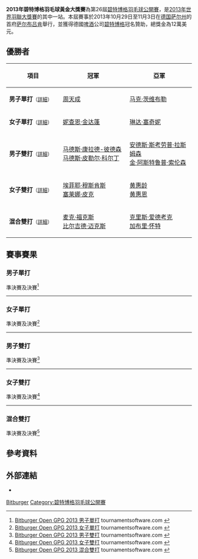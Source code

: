 {{noteTA|G1=Badminton
}}
{{infobox badminton event
|name           = 2013年碧特博格羽毛球黃金大獎賽
|image          = 
|size           = 
|caption        =
|dates          = 2013年10月29日－11月3日
|number_edition = 第26屆
|level          = 3A
|prize_money    = 12萬美元
|location       = {{GER}}[[萨尔布吕肯|萨尔布吕肯]]
|venue          = [[Saarlandhalle|Saarlandhalle]]
|previous       = 2012年碧特博格羽毛球黃金大獎賽 
|next           = 2014年碧特博格羽毛球黃金大獎賽
}}
'''2013年碧特博格羽毛球黃金大獎賽'''為第26屆[[碧特博格羽毛球公開賽|碧特博格羽毛球公開賽]]，是[[2013年世界羽聯大獎賽|2013年世界羽聯大獎賽]]的其中一站。本屆賽事於2013年10月29日至11月3日在[[德国|德国]][[萨尔州|萨尔州]]的首府[[萨尔布吕肯|萨尔布吕肯]]舉行，並獲得德國[[啤酒|啤酒]]公司[[碧特博格|碧特博格]]冠名贊助，總獎金為12萬美元。

== 優勝者 ==
{| class=wikitable style="font-size:small"
!width="200"|項目
!width="260"|冠軍
!width="260"|亞軍
|-
|'''男子單打'''<small>（[[#男子單打|詳細]]）</small>
|{{flagicon|TPE}} [[周天成|周天成]]
|{{flagicon|GER}} [[马克·茨维布勒|马克·茨维布勒]]
|-
|'''女子單打'''<small>（[[#女子單打|詳細]]）</small>
|{{flagicon|THA}} [[妮查恩·金达蓬|妮查恩·金达蓬]]
|{{flagicon|BUL}} [[琳达·塞奇妮|琳达·塞奇妮]]
|-
|'''男子雙打'''<small>（[[#男子雙打|詳細]]）</small>
|{{flagicon|DEN}} [[马德斯·康拉德-彼德森|马德斯·康拉德-彼德森]]<br/>{{flagicon|DEN}} [[马德斯·皮勒尔·科尔丁|马德斯·皮勒尔·科尔丁]]
|{{flagicon|DEN}} [[安德斯·斯考劳普·拉斯姆森|安德斯·斯考劳普·拉斯姆森]]<br/>{{flagicon|DEN}} [[金·阿斯特鲁普·索伦森|金·阿斯特鲁普·索伦森]]
|-
|'''女子雙打'''<small>（[[#女子雙打|詳細]]）</small>
|{{flagicon|NED}} [[埃菲耶·穆斯肯斯|埃菲耶·穆斯肯斯]]<br/>{{flagicon|NED}} [[塞莱娜·皮克|塞莱娜·皮克]]
|{{flagicon|MAS}} [[黄惠龄|黄惠龄]]<br/>{{flagicon|MAS}} [[黄惠恩|黄惠恩]]
|-
|'''混合雙打'''<small>（[[#混合雙打|詳細]]）</small>
|{{flagicon|GER}} [[麦克·福克斯|麦克·福克斯]]<br/>{{flagicon|GER}} [[比尔吉德·迈克斯|比尔吉德·迈克斯]]
|{{flagicon|ENG}} [[克里斯·爱德考克|克里斯·爱德考克]]<br/>{{flagicon|ENG}} [[加布里·怀特|加布里·怀特]]
|}

== 賽事賽果 ==
=== 男子單打 ===
;準決賽及決賽<ref name="MS">[http://bwf.tournamentsoftware.com/sport/draw.aspx?id=D3DC042F-89A4-4C82-ADB7-F7F06FE97613&draw=2 Bitburger Open GPG 2013 男子單打] tournamentsoftware.com {{en}}</ref>
{{4TeamBracket-Tennis3-v2
| team-width=200
| RD1-seed1=1
| RD1-team1='''{{flagicon|GER}} [[马克·茨维布勒|马克·茨维布勒]]
| RD1-score1-1=14
| RD1-score1-2='''21
| RD1-score1-3='''21
| RD1-seed2=9
| RD1-team2={{flagicon|THA}} [[苏庞余·阿韦辛桑农|苏庞余·阿韦辛桑农]]
| RD1-score2-1='''21
| RD1-score2-2=16
| RD1-score2-3=14

| RD1-seed3=4
| RD1-team3='''{{flagicon|TPE}} [[周天成|周天成]]
| RD1-score3-1='''21
| RD1-score3-2='''21
| RD1-score3-3=
| RD1-seed4=
| RD1-team4={{flagicon|MAS}} [[曾广铭|曾广铭]]
| RD1-score4-1=17
| RD1-score4-2=11
| RD1-score4-3=

| RD2-seed1=1
| RD2-team1={{flagicon|GER}} [[马克·茨维布勒|马克·茨维布勒]]
| RD2-score1-1='''21
| RD2-score1-2=18
| RD2-score1-3=15
| RD2-seed2=4
| RD2-team2='''{{flagicon|TPE}} [[周天成|周天成]]
| RD2-score2-1=13
| RD2-score2-2='''21
| RD2-score2-3='''21
}}
----

=== 女子單打 ===
;準決賽及決賽<ref name="WS">[http://bwf.tournamentsoftware.com/sport/draw.aspx?id=D3DC042F-89A4-4C82-ADB7-F7F06FE97613&draw=4 Bitburger Open GPG 2013 女子單打] tournamentsoftware.com {{en}}</ref>
{{4TeamBracket-Tennis3-v2
| team-width=200
| RD1-seed1=1
| RD1-team1='''{{flagicon|THA}} [[妮查恩·金达蓬|妮查恩·金达蓬]]
| RD1-score1-1='''21
| RD1-score1-2='''21
| RD1-score1-3=
| RD1-seed2=
| RD1-team2={{flagicon|RUS}} [[娜塔莉亚·佩米诺娃|娜塔莉亚·佩米诺娃]]
| RD1-score2-1=18
| RD1-score2-2=18
| RD1-score2-3=

| RD1-seed3=3
| RD1-team3={{flagicon|SCO}} [[克里斯蒂·吉尔莫|克里斯蒂·吉尔莫]]
| RD1-score3-1=11
| RD1-score3-2=18
| RD1-score3-3=
| RD1-seed4=5
| RD1-team4='''{{flagicon|BUL}} [[琳达·塞奇妮|琳达·塞奇妮]]
| RD1-score4-1='''21
| RD1-score4-2='''21
| RD1-score4-3=

| RD2-seed1=1
| RD2-team1='''{{flagicon|THA}} [[妮查恩·金达蓬|妮查恩·金达蓬]]
| RD2-score1-1='''21
| RD2-score1-2='''21
| RD2-score1-3=
| RD2-seed2=5
| RD2-team2={{flagicon|BUL}} [[琳达·塞奇妮|琳达·塞奇妮]]
| RD2-score2-1=13
| RD2-score2-2=13
| RD2-score2-3=
}}
----

=== 男子雙打 ===
;準決賽及決賽<ref name="MD">[http://bwf.tournamentsoftware.com/sport/draw.aspx?id=D3DC042F-89A4-4C82-ADB7-F7F06FE97613&draw=6 Bitburger Open GPG 2013 男子雙打] tournamentsoftware.com {{en}}</ref>
{{4TeamBracket-Tennis3-v2
| team-width=200
| RD1-seed1=
| RD1-team1='''{{flagicon|DEN}} [[马德斯·康拉德-彼德森|马德斯·康拉德-彼德森]]<br/> {{flagicon|DEN}} [[马德斯·皮勒尔·科尔丁|马德斯·皮勒尔·科尔丁]]
| RD1-score1-1='''21
| RD1-score1-2='''21
| RD1-score1-3=
| RD1-seed2=8
| RD1-team2={{flagicon|NED}} [[雅高·阿伦斯|雅高·阿伦斯]]<br/> {{flagicon|NED}} [[耶勒·马斯|耶勒·马斯]]
| RD1-score2-1=13
| RD1-score2-2=11
| RD1-score2-3=

| RD1-seed3=
| RD1-team3={{flagicon|FRA}} [[巴蒂斯特·卡雷姆|巴蒂斯特·卡雷姆]]<br/> {{flagicon|FRA}} [[罗南·拉巴尔|罗南·拉巴尔]]
| RD1-score3-1=6
| RD1-score3-2=16
| RD1-score3-3=
| RD1-seed4=
| RD1-team4='''{{flagicon|DEN}} [[安德斯·斯考劳普·拉斯姆森|安德斯·斯考劳普·拉斯姆森]]<br/> {{flagicon|DEN}} [[金·阿斯特鲁普·索伦森|金·阿斯特鲁普·索伦森]]
| RD1-score4-1='''21
| RD1-score4-2='''21
| RD1-score4-3=

| RD2-seed1=
| RD2-team1='''{{flagicon|DEN}} [[马德斯·康拉德-彼德森|马德斯·康拉德-彼德森]]<br/> {{flagicon|DEN}} [[马德斯·皮勒尔·科尔丁|马德斯·皮勒尔·科尔丁]]
| RD2-score1-1='''21
| RD2-score1-2='''21
| RD2-score1-3=
| RD2-seed2=
| RD2-team2={{flagicon|DEN}} [[安德斯·斯考劳普·拉斯姆森|安德斯·斯考劳普·拉斯姆森]]<br/> {{flagicon|DEN}} [[金·阿斯特鲁普·索伦森|金·阿斯特鲁普·索伦森]]
| RD2-score2-1=11
| RD2-score2-2=16
| RD2-score2-3=
}}
----

=== 女子雙打 ===
;準決賽及決賽<ref name="WD">[http://bwf.tournamentsoftware.com/sport/draw.aspx?id=D3DC042F-89A4-4C82-ADB7-F7F06FE97613&draw=7 Bitburger Open GPG 2013 女子雙打] tournamentsoftware.com {{en}}</ref>
{{4TeamBracket-Tennis3-v2
| team-width=200
| RD1-seed1=
| RD1-team1='''{{flagicon|NED}} [[埃菲耶·穆斯肯斯|埃菲耶·穆斯肯斯]]<br/> {{flagicon|NED}} [[塞莱娜·皮克|塞莱娜·皮克]]
| RD1-score1-1='''21
| RD1-score1-2='''21
| RD1-score1-3=
| RD1-seed2=3
| RD1-team2={{flagicon|ENG}} [[劳伦·史密斯|劳伦·史密斯]]<br/> {{flagicon|ENG}} [[加布里·怀特|加布里·怀特]]
| RD1-score2-1=16
| RD1-score2-2=19
| RD1-score2-3=

| RD1-seed3=4
| RD1-team3='''{{flagicon|MAS}} [[黄惠龄|黄惠龄]]<br/> {{flagicon|MAS}} [[黄惠恩|黄惠恩]]
| RD1-score3-1='''21
| RD1-score3-2='''21
| RD1-score3-3=
| RD1-seed4=2
| RD1-team4={{flagicon|ENG}} [[希瑟·奥利弗|希瑟·奥利弗]]<br/> {{flagicon|ENG}} [[凯特·罗伯特肖|凯特·罗伯特肖]]
| RD1-score4-1=13
| RD1-score4-2=11
| RD1-score4-3=

| RD2-seed1=
| RD2-team1='''{{flagicon|NED}} [[埃菲耶·穆斯肯斯|埃菲耶·穆斯肯斯]]<br/> {{flagicon|NED}} [[塞莱娜·皮克|塞莱娜·皮克]]
| RD2-score1-1='''22
| RD2-score1-2='''21
| RD2-score1-3=
| RD2-seed2=4
| RD2-team2={{flagicon|MAS}} [[黄惠龄|黄惠龄]]<br/> {{flagicon|MAS}} [[黄惠恩|黄惠恩]]
| RD2-score2-1=20
| RD2-score2-2=15
| RD2-score2-3=
}}
----

=== 混合雙打 ===
;準決賽及決賽<ref name="XD">[http://bwf.tournamentsoftware.com/sport/draw.aspx?id=D3DC042F-89A4-4C82-ADB7-F7F06FE97613&draw=9 Bitburger Open GPG 2013 混合雙打] tournamentsoftware.com {{en}}</ref>
{{4TeamBracket-Tennis3-v2
| team-width=200
| RD1-seed1=1
| RD1-team1='''{{flagicon|GER}} [[麦克·福克斯|麦克·福克斯]]<br/> {{flagicon|GER}} [[比尔吉德·迈克斯|比尔吉德·迈克斯]]
| RD1-score1-1='''21
| RD1-score1-2='''21
| RD1-score1-3=
| RD1-seed2=4
| RD1-team2={{flagicon|ENG}} [[克里斯·兰格瑞奇|克里斯·兰格瑞奇]]<br/> {{flagicon|ENG}} [[希瑟·奥利弗|希瑟·奥利弗]]
| RD1-score2-1=17
| RD1-score2-2=7
| RD1-score2-3=

| RD1-seed3=
| RD1-team3={{flagicon|THA}} [[玛尼蓬·宗集|玛尼蓬·宗集]]<br/> {{flagicon|THA}} [[沙西丽·德拉达那猜|沙西丽·德拉达那猜]]
| RD1-score3-1=13
| RD1-score3-2='''21
| RD1-score3-3=17
| RD1-seed4=2
| RD1-team4='''{{flagicon|ENG}} [[克里斯·爱德考克|克里斯·爱德考克]]<br/> {{flagicon|ENG}} [[加布里·怀特|加布里·怀特]]
| RD1-score4-1='''21
| RD1-score4-2=11
| RD1-score4-3='''21

| RD2-seed1=1
| RD2-team1='''{{flagicon|GER}} [[麦克·福克斯|麦克·福克斯]]<br/> {{flagicon|GER}} [[比尔吉德·迈克斯|比尔吉德·迈克斯]]
| RD2-score1-1='''21
| RD2-score1-2='''21
| RD2-score1-3=
| RD2-seed2=2
| RD2-team2={{flagicon|ENG}} [[克里斯·爱德考克|克里斯·爱德考克]]<br/> {{flagicon|ENG}} [[加布里·怀特|加布里·怀特]]
| RD2-score2-1=19
| RD2-score2-2=15
| RD2-score2-3=
}}

== 參考資料 ==
{{Reflist}}

== 外部連結 ==
*{{official|http://www.bitburger-open.de}}{{de}}

{{2013年世界羽聯大獎賽}}

[[Category:2013年世界羽聯大獎賽|Bitburger]]
[[Category:碧特博格羽毛球公開賽|Category:碧特博格羽毛球公開賽]]